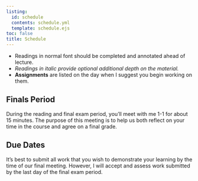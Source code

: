 ```yaml
---
listing: 
  id: schedule
  contents: schedule.yml
  template: schedule.ejs
toc: false
title: Schedule  
--- 
```

   
- Readings in normal font should be completed and annotated ahead of lecture. 
- *Readings in italic provide optional additional depth on the material.*   
- **Assignments** are listed on the day when I suggest you begin working on them.       
        
:::{#schedule}
:::      
  
## Finals Period           
 
During the reading and final exam period, you'll meet with me 1-1 for about 15 minutes. The purpose of this meeting is to help us both reflect on your time in the course and agree on a final grade. 

## Due Dates

It's best to submit all work that you wish to demonstrate your learning by the time of our final meeting. However, I will accept and assess work submitted by the last day of the final exam period.  

 
  
   